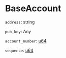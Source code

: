 # BaseAccount

`address`: string

`pub_key`: Any

`account_number`: [u64]

`sequence`: [u64]

[u64]: /types/u64
